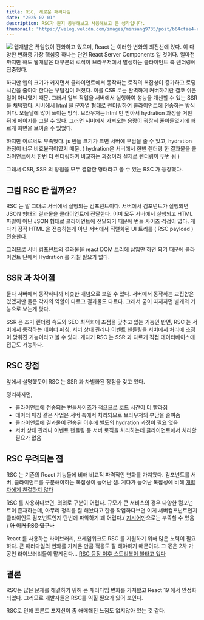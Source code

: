 ```yaml
---
title: RSC, 새로운 패러다임
date: "2025-02-01"
description: RSC가 뭔지 공부해보고 사용해보고 든 생각입니다.
thumbnail: "https://velog.velcdn.com/images/minsang9735/post/b64cfae4-e066-4957-8b42-b8289a5bb456/image.png"
---
```


![](https://velog.velcdn.com/images/minsang9735/post/b64cfae4-e066-4957-8b42-b8289a5bb456/image.png)
웹개발은 끊임없이 진화하고 있으며, React 는 이러한 변화의 최전선에 있다.
이 다양한 변화중 가장 핵심중 하나는 단언 React Server Components 일 것이다.
얼마전까지만 해도 웹개발은 대부분의 로직이 브라우저에서 발생하는 클라이언트 측 렌더링에 집중했다.

하지만 앱의 크기가 커지면서 클라이언트에서 동작하는 로직의 복잡성이 증가하고 로딩시간을 줄여야 한다는 부담감이 커졌다. 이를 CSR 로는 완벽하게 커버하기란 결코 쉬운일이 아니였기 때문.
그래서 일부 작업을 서버에서 실행하여 성능을 개선할 수 있는 SSR을 채택했다.
서버에서 html 을 문자열 형태로 렌더링하여 클라이언트에 전송하는 방식이다. 오늘날에 많이 쓰이는 방식.
브라우저는 html 만 받아서 hydration 과정을 거친 뒤에 페이지를 그릴 수 있다. 그러면 서버에서 가져오는 용량이 굉장히 줄어들었기에 빠르게 화면을 보여줄 수 있었다.

하지만 이로써도 부족했다. js 번들 크기가 크면 서버에 부담을 줄 수 있고, hydration 과정이 너무 비효율적이였기 때문.
( hydration은 서버에서 한번 렌더링 한 결과물을 클라이언트에서 한번 더 렌더링하여 비교하는 과정이라 실제로 렌더링이 두번 됨 )

그래서 CSR, SSR 의 장점을 모두 결합한 형태라고 볼 수 있는 RSC 가 등장했다.

## 그럼 RSC 란 뭘까요?

RSC 는 말 그대로 서버에서 실행되는 컴포넌트이다.
서버에서 컴포넌트가 실행되면 JSON 형태의 결과물을 클라이언트에 전달한다.
이미 모두 서버에서 실행되고 HTML 파일이 아닌 JSON 형태로 클라이언트에 전달되기 때문에 번들 사이즈 걱정이 없다.
게다가 정적 HTML 을 전송하는게 아닌 서버에서 직렬화된 UI 트리를 ( RSC payload ) 전송한다.

그러므로 서버 컴포넌트의 결과물을 react DOM 트리에 삽입만 하면 되기 때문에 클라이언트 단에서 Hydration 를 거칠 필요가 없다.

## SSR 과 차이점

둘다 서버에서 동작하니까 비슷한 개념으로 보일 수 있다.
서버에서 동작하는 교집합은 있겠지만 둘은 각자의 역할이 다르고 결과물도 다르다.
그래서 굳이 따지자면 별개의 기능으로 보는게 맞다.

SSR 은 초기 렌더링 속도와 SEO 최적화에 초점을 맞추고 있는 기능인 반면,
RSC 는 서버에서 동작하는 데이터 페칭, 서버 상태 관리나 이벤트 핸들링을 서버에서 처리에 초점이 맞춰진 기능이라고 볼 수 있다. 게다가 RSC 는 SSR 과 다르게 직접 데이터베이스에 접근도 가능하다.

## RSC 장점

앞에서 설명했듯이 RSC 는 SSR 과 차별화된 장점을 갖고 있다.

정리하자면,

- 클라이언트에 전송되는 번들사이즈가 적으므로 [로드 시간이 더 빨라짐](https://velog.io/@devdam/%EB%A6%AC%EC%95%A1%ED%8A%B8%EC%84%9C%EB%B2%84%EC%BB%B4%ED%8F%AC%EB%84%8C%ED%8A%B8#%EC%84%B1%EB%8A%A5-%EB%B9%84%EA%B5%90%ED%95%98%EA%B8%B0)
- 데이터 페칭 같은 작업은 서버 측에서 처리되므로 브라우저의 부담을 줄여줌
- 클라이언트에 결과물이 전송된 이후에 별도의 hydration 과정이 필요 없음
- 서버 상태 관리나 이벤트 핸들링 등 서버 로직을 처리하는데 클라이언트에서 처리할 필요가 없음

## RSC 우려되는 점

RSC 는 기존의 React 기능들에 비해 비교적 파격적인 변화를 가져왔다. 컴포넌트를 서버, 클라이언트를 구분해야하는 복잡성이 늘어난 셈. 게다가 늘어난 복잡성에 비해 [개발자에게 친절하지 않다](https://www.reddit.com/r/reactjs/comments/1hpvlpg/react_server_components_are_terrible_to_implement/)

RSC 를 사용하다보면, 의외로 구분이 어렵다. 규모가 큰 서비스의 경우 다양한 컴포넌트이 존재하는데, 아무리 정리를 잘 해놨다고 한들 작업하다보면 이게 서버컴포넌트인지 클라이언트 컴포넌트인지 단번에 파악하기 꽤 어렵다.( [지시어](https://react.dev/reference/rsc/directives)만으로는 부족할 수 있음 ) ~~아 이거 RSC 였구나~~

React 를 사용하는 라이브러리, 프레임워크도 RSC 를 지원하기 위해 많은 노력이 필요하다. 큰 패러다임의 변화를 가져온 만큼 적응도 잘 해야하기 때문이다. 그 몫은 2차 가공인 라이브러리들이 맡게된다... [RSC 등장 이후 스토리북이 불타고 있다](https://github.com/storybookjs/storybook/issues?q=is%3Aissue%20state%3Aopen%20label%3Abug%20react)

## 결론

RSC는 많은 문제를 해결하기 위해 큰 패러다임 변화를 가져왔고 React 19 에서 안정화되었다.
그러므로 개발자들은 RSC를 익힐 필요가 있어 보인다.

RSC로 인해 프론트 포지션이 좀 애매해진 느낌도 없지않아 있는 것 같다.
